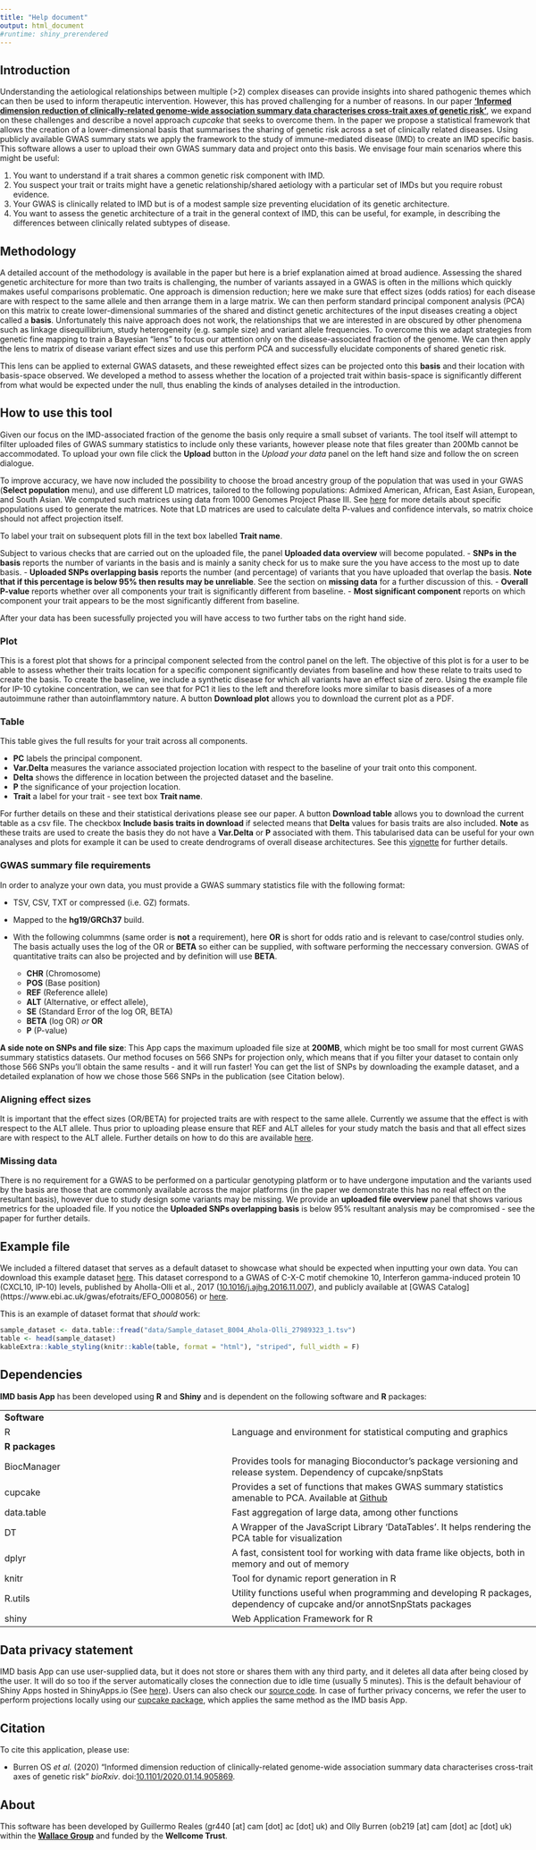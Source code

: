 ```yaml
---
title: "Help document"
output: html_document
#runtime: shiny_prerendered
---
```


[//]: # (This chunk is necessary to guarantee the app will rescale with different window sizes.)

<style type="text/css">
           body {          
           max-width:100%;
           padding:0;
           }
</style>

##  Introduction

Understanding the aetiological relationships between multiple (>2) complex diseases can provide insights into shared pathogenic themes which can then be used to inform therapeutic intervention. However, this has proved challenging for a number of reasons. In our paper [**'Informed dimension reduction of clinically-related genome-wide association summary data characterises cross-trait axes of genetic risk'**](https://www.biorxiv.org/content/10.1101/2020.01.14.905869v3), we expand on these challenges and describe a novel approach *cupcake* that seeks to overcome them. In the paper we propose a statistical framework that allows the creation of a lower-dimensional basis that summarises the sharing of genetic risk across a set of clinically related diseases. Using publicly available GWAS summary stats we apply the framework to the study of immune-mediated disease (IMD) to create an IMD specific basis. This software allows a user to upload their own GWAS summary data and project onto this basis. We envisage four main scenarios where this might be useful:

1. You want to understand if a trait shares a common genetic risk component with IMD.
2. You suspect your trait or traits might have a genetic relationship/shared aetiology with a particular set of IMDs but you require robust evidence.
3. Your GWAS is clinically related to IMD but is of a modest sample size preventing elucidation of its genetic architecture.
4. You want to assess the genetic architecture of a trait in the general context of IMD, this can be useful, for example, in describing the differences between clinically related subtypes of disease.


## Methodology

A  detailed account of the methodology is available in the paper but here is a brief explanation aimed at broad audience. Assessing the shared genetic architecture for more than two traits is challenging, the number of variants assayed in a GWAS is often in the millions which quickly makes useful comparisons problematic. One approach is dimension reduction; here we make sure that effect sizes (odds ratios) for each disease are with respect to the same allele and then arrange them in a large matrix. We can then perform standard principal component analysis (PCA) on this matrix to create lower-dimensional summaries of the shared and distinct genetic architectures of the input diseases creating a object called a **basis**. Unfortunately this naive approach does not work, the relationships that we are interested in are obscured by other phenomena such as linkage disequillibrium, study heterogeneity (e.g. sample size)  and variant allele frequencies. To overcome this we adapt strategies from genetic fine mapping to train a Bayesian "lens" to focus our attention only on the disease-associated fraction of the genome. We can then apply the lens to matrix of disease variant effect sizes and use this perform PCA and successfully elucidate components of shared genetic risk. 

This lens can be applied to external GWAS datasets, and these reweighted effect sizes can be projected onto this **basis** and their location with basis-space observed. We developed a method to assess whether the location of a projected trait within basis-space is significantly different from what would be expected under the null, thus enabling the kinds of analyses detailed in the introduction.  


## How to use this tool

Given our focus on the IMD-associated fraction of the genome the basis only require a small subset of variants. The tool itself will attempt to filter uploaded files of GWAS summary statistics to include only these variants, however please note that files greater than 200Mb cannot be accommodated. To upload your own file click the **Upload** button in the *Upload your data* panel on the left hand size and follow the on screen dialogue. 

To improve accuracy, we have now included the possibility to choose the broad ancestry group of the population that was used in your GWAS (**Select population** menu), and use different LD matrices, tailored to the following populations: Admixed American, African, East Asian, European, and South Asian. We computed such matrices using data from 1000 Genomes Project Phase III. See [here](https://www.internationalgenome.org/faq/which-populations-are-part-your-study/) for more details about specific populations used to generate the matrices. Note that LD matrices are used to calculate delta P-values and confidence intervals, so matrix choice should not affect projection itself.

To label your trait on subsequent plots fill in the text box labelled **Trait name**.

Subject to  various checks that are carried out on the uploaded file, the panel **Uploaded data overview** will become populated.
  - **SNPs in the basis** reports the number of variants in the basis and is mainly a sanity check for us to make sure the you have access to the most up to date basis. 
  - **Uploaded SNPs overlapping basis** reports the number (and percentage) of variants that you have uploaded that overlap the basis. **Note that if this percentage is below 95% then results may be unreliable**. See the section on **missing data** for a further discussion of this.
  - **Overall P-value** reports whether over all components your trait is significantly different from baseline.
  - **Most significant component** reports on which component your trait appears to be the most significantly different from baseline.

After your data has been sucessfully projected you will have access to two further tabs on the right hand side. 

### Plot

This is a forest plot that shows for a principal component selected from the control panel on the left. The objective of this plot is for a user to be able to assess whether their traits location for a specific component significantly deviates from baseline and how these relate to traits used to create the basis. To create the baseline, we include a synthetic disease for which all variants have an effect size of zero. Using the example file for IP-10 cytokine concentration, we can see that for PC1 it lies to the left and therefore looks more similar to basis diseases of a more autoimmune rather than autoinflammtory nature. A button **Download plot** allows you to download the current plot as a PDF.

### Table

This table gives the full results for your trait across all components. 

- **PC** labels the principal component.
- **Var.Delta** measures the variance associated projection location with respect to the baseline of your trait onto this component.
- **Delta** shows the difference in location between the projected dataset and the baseline.
- **P** the significance of your projection location.
- **Trait** a label for your trait - see text box **Trait name**. 

For further details on these and their statistical derivations please see our paper. A button **Download table** allows you to download the current table as a csv file. The checkbox **Include basis traits in download** if selected means that **Delta** values for basis traits are also included. **Note** as these traits are used to create the basis they do not have a **Var.Delta** or **P** associated with them. This tabularised data can be useful for your own analyses and plots for example it can be used to create dendrograms of overall disease architectures. See this [vignette](https://chr1swallace.github.io/cupcake/articles/create-basis.html) for further details.  


###  GWAS summary file requirements

In order to analyze your own data, you must provide a GWAS summary statistics file with the following format:

- TSV, CSV, TXT or compressed (i.e. GZ) formats.

- Mapped to the **hg19/GRCh37** build.

- With the following colummns (same order is **not** a requirement), here **OR** is short for odds ratio and is relevant to case/control studies only. The basis actually uses the log of the OR or **BETA** so either can be supplied, with software performing the neccessary conversion. GWAS of quantitative traits can also be projected and by definition will use **BETA**.
  
    - **CHR** (Chromosome)
    - **POS** (Base position)
    - **REF** (Reference allele)
    - **ALT** (Alternative, or effect allele), 
    - **SE** (Standard Error of the log OR, BETA)
    - **BETA** (log OR) *or* **OR**
    - **P** (P-value)
      
**A side note on SNPs and file size**: This App caps the maximum uploaded file size at **200MB**, which might be too small for most current GWAS summary statistics datasets. Our method focuses on 566 SNPs for projection only, which means that if you filter your dataset to contain only those 566 SNPs you'll obtain the same results - and it will run faster! 
You can get the list of SNPs by downloading the example dataset, and a detailed explanation of how we chose those 566 SNPs in the publication (see Citation below).

### Aligning effect sizes 

It is important that the effect sizes (OR/BETA) for projected traits are with respect to the same allele. Currently we assume that the effect is with respect to the ALT allele. Thus prior to uploading please ensure that REF and ALT alleles for your study match the basis and that all effect sizes are with respect to the ALT allele. Further details on how to do this are available [here](https://chr1swallace.github.io/cupcake/articles/project-basis.html).

### Missing data

There is no requirement for a GWAS to be performed on a particular genotyping platform or to have undergone imputation and the variants used by the basis are those that are commonly available across the major platforms (in the paper we demonstrate this has no real effect on the resultant basis), however due to study design some variants may be missing. We provide an **uploaded file overview** panel that shows various metrics for the uploaded file. If you notice the **Uploaded SNPs overlapping basis** is below 95% resultant analysis may be compromised - see the paper for further details.      
  
## Example file

We included a filtered dataset that serves as a default dataset to showcase what should be expected when inputting your own data. You can download this example dataset [here](https://raw.githubusercontent.com/GRealesM/IMDbasisApp/master/data/Sample_dataset_B004_Ahola-Olli_27989323_1.tsv).
This dataset correspond to a GWAS of C-X-C motif chemokine 10, Interferon gamma-induced protein 10 (CXCL10, IP-10) levels, published by Aholla-Olli et al., 2017 ([10.1016/j.ajhg.2016.11.007](https://doi.org/10.1016/j.ajhg.2016.11.007)), and publicly available at [GWAS Catalog] (https://www.ebi.ac.uk/gwas/efotraits/EFO_0008056) or [here](http://computationalmedicine.fi/data#Cytokine_GWAS).

This is an example of dataset format that *should* work:

```r
sample_dataset <- data.table::fread("data/Sample_dataset_B004_Ahola-Olli_27989323_1.tsv")
table <- head(sample_dataset)
kableExtra::kable_styling(knitr::kable(table, format = "html"), "striped", full_width = F)
```


## Dependencies

**IMD basis App** has been developed using **R** and **Shiny** and is dependent on the following software and **R** packages:

|  |   |
--- | ----
**Software**   | 
R  | Language and environment for statistical computing and graphics
**R packages** |
BiocManager | Provides tools for managing Bioconductor's package versioning and release system. Dependency of cupcake/snpStats
cupcake | Provides a set of functions that makes GWAS summary statistics amenable to PCA. Available at [Github](https://github.com/ollyburren/cupcake)
data.table | Fast aggregation of large data, among other functions
DT | A Wrapper of the JavaScript Library 'DataTables'. It helps rendering the PCA table for visualization
dplyr  | A fast, consistent tool for working with data frame like objects, both in memory and out of memory
knitr  | Tool for dynamic report generation in R
R.utils | Utility functions useful when programming and developing R packages, dependency of cupcake and/or annotSnpStats packages
shiny  | Web Application Framework for R

## Data privacy statement

IMD basis App can use user-supplied data, but it does not store or shares them with any third party, and it deletes all data after being closed by the user. It will do so too if the server automatically closes the connection due to idle time (usually 5 minutes). This is the default behaviour of Shiny Apps hosted in ShinyApps.io (See [here](https://docs.rstudio.com/shinyapps.io/Storage.html)). Users can also check our [source code](https://github.com/GRealesM/IMDbasisApp).
In case of further privacy concerns, we refer the user to perform projections locally using our [cupcake package](https://github.com/ollyburren/cupcake), which applies the same method as the IMD basis App.

## Citation

To cite this application, please use:

- Burren OS *et al.* (2020) "Informed dimension reduction of clinically-related genome-wide association summary data characterises cross-trait axes of genetic risk" *bioRxiv*. doi:[10.1101/2020.01.14.905869](https://www.biorxiv.org/content/10.1101/2020.01.14.905869v3).


## About

This software has been developed by Guillermo Reales (gr440 [at] cam [dot] ac [dot] uk) and Olly Burren (ob219 [at] cam [dot] ac [dot] uk) within the  [**Wallace
Group**](https://chr1swallace.github.io) and funded by the **Wellcome
Trust**.